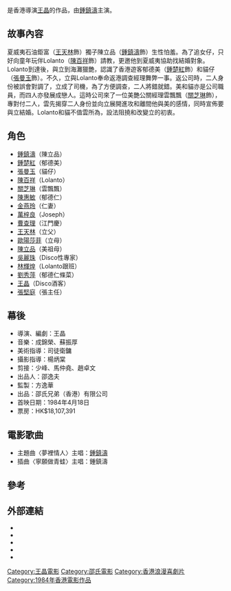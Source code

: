 {{Infobox Film
| name               = 青蛙王子
| original_name      = ''{{lang|en|Prince Charming}}''
| image              = Prince Charming poster.jpg
| image_size         =
| caption            =
| director           = [[王晶_(導演)|王晶]]
| producer           = [[方逸華|方逸華]]
| writer             = 王晶
| narrator           =
| starring           = [[鍾鎮濤|鍾鎮濤]]，[[鍾楚紅|鍾楚紅]]，[[張曼玉|張曼玉]]，[[陳百祥|陳百祥]]，[[關芝琳|關芝琳]]，[[陳惠敏|陳惠敏]]，[[金燕玲|金燕玲]]，[[萬梓良|萬梓良]]，[[曹查理|曹查理]]，[[王天林|王天林]]，[[歐陽莎菲|歐陽莎菲]]，[[陳立品|陳立品]]，[[吳麗珠|吳麗珠]]，[[林輝煌|林輝煌]]，[[劉秀萍|劉秀萍]]，[[王晶_(導演)|王晶]]，[[張堅庭|張堅庭]]
| music              = [[蘇振厚|蘇振厚]]、[[成錦榮|成錦榮]]
| maintheme          = 〈夢裡情人〉／[[鍾鎮濤|鍾鎮濤]]
| cinematography     = [[藍乃才|藍乃才]]、[[李新業|李新業]]
| editing            = [[姜興隆|姜興隆]]、[[劉紹光|劉紹光]]、[[張兆熙|張兆熙]]、[[陳根成|陳根成]]
| production_company = [[邵氏公司|邵氏兄弟（香港）有限公司]]
| distributor        = 邵氏兄弟（香港）有限公司
| released           = {{HKG-1959}}　{{film date|1984|4|18}}
| runtime            = 92分鐘
| country            = {{英屬香港電影}}
| language           = 粵語
| budget             =
| gross              = HK $18,107,391.00<ref>[http://www.angelfire.com/home/bobic/HK_Movies/HK/hk1984c-b5.htm 香港電影票房 1984 〔華語電影〕]，〈香港電影票房全紀錄〉</ref>
| preceded_by        =
| followed_by        = [[我愛Lolanto|我愛Lolanto]]
| website            =
| amg_id             = 1:158281
| imdb_id            = tt0087960
}}
{{engname|《青蛙王子》|''Prince Charming''}}是香港導演[[王晶_(導演)|王晶]]的作品，由[[鍾鎮濤|鍾鎮濤]]主演。

== 故事內容 ==
夏威夷石油鉅富（[[王天林|王天林]]飾）獨子陳立品（[[鍾鎮濤|鍾鎮濤]]飾）生性怕羞。為了追女仔，只好向童年玩伴Lolanto（[[陳百祥|陳百祥]]飾）請教，更邀他到夏威夷協助找結婚對象。Lolanto到達後，與立到海灘獵艷，認識了香港遊客郁德美（[[鍾楚紅|鍾楚紅]]飾）和貓仔（[[張曼玉|張曼玉]]飾）。不久，立與Lolanto奉命返港調查經理舞弊一事。返公司時，二人身份被誤會對調了，立成了司機，為了方便調查，二人將錯就錯。美和貓亦是公司職員，而四人亦發展成戀人。這時公司來了一位美艷公關經理雲飄飄（[[關芝琳|關芝琳]]飾），專對付二人，雲先揭穿二人身份並向立展開進攻和離間他與美的感情，同時宣佈要與立結婚。Lolanto和貓不值雲所為，設法阻撓和改變立的初衷。

== 角色 ==
*[[鍾鎮濤|鍾鎮濤]]（陳立品）
*[[鍾楚紅|鍾楚紅]]（郁德美）
*[[張曼玉|張曼玉]]（貓仔）
*[[陳百祥|陳百祥]]（Lolanto）
*[[關芝琳|關芝琳]]（雲飄飄）
*[[陳惠敏|陳惠敏]]（郁德仁）
*[[金燕玲|金燕玲]]（仁妻）
*[[萬梓良|萬梓良]]（Joseph）
*[[曹查理|曹查理]]（江門慶）
*[[王天林|王天林]]（立父）
*[[歐陽莎菲|歐陽莎菲]]（立母）
*[[陳立品|陳立品]]（美祖母）
*[[吳麗珠|吳麗珠]]（Disco性專家）
*[[林輝煌|林輝煌]]（Lolanto跟班）
*[[劉秀萍|劉秀萍]]（郁德仁條菜）
*[[王晶_(導演)|王晶]]（Disco酒客）
*[[張堅庭|張堅庭]]（張主任）

== 幕後 ==
*導演、編劇：王晶
*音樂：成錦榮、蘇振厚
*美術指導：司徒衛鏞
*攝影指導：楊炳棠
*剪接：少峰、馬仲堯、趙卓文
*出品人：邵逸夫
*監製：方逸華
*出品：邵氏兄弟（香港）有限公司
*首映日期：1984年4月18日
*票房：HK$18,107,391

== 電影歌曲 ==
*主題曲〈夢裡情人〉主唱：[[鍾鎮濤|鍾鎮濤]]
*插曲〈寧願做青蛙〉主唱：鍾鎮濤

== 參考 ==
<references></references>

== 外部連結 ==
*{{douban|title=青蛙王子}}
*{{Mtime|20270|青蛙王子}}
*{{Amg movie|158281|青蛙王子}}
*{{hkmdb title|6570|青蛙王子}}
*{{imdb title|0087960|青蛙王子}}

{{王晶}}
[[Category:王晶電影|Category:王晶電影]]
[[Category:邵氏電影|Category:邵氏電影]]
[[Category:香港浪漫喜劇片|Category:香港浪漫喜劇片]]
[[Category:1984年香港電影作品|Category:1984年香港電影作品]]
